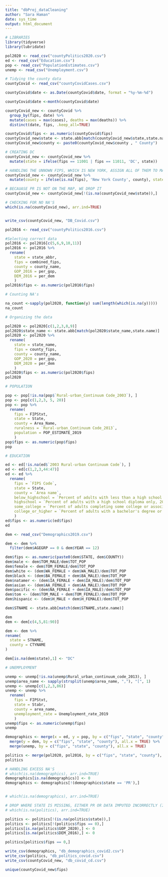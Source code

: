 ---
title: "dbProj_dataCleaning"
author: "Sara Haman"
date: sys_time
output: html_document
---

```{r, message=FALSE, warning=FALSE}

# LIBRARIES 
library(tidyverse)
library(lubridate)

```

```{r, warning=FALSE, message=FALSE}

pol2020 <- read_csv("countyPolitics2020.csv")
ed <- read_csv("Education.csv")
pop <- read_csv("PopulationEstimates.csv")
unemp <- read_csv("Unemployment.csv")

```

```{r}

# Tidying the county data
countyCovid <- read_csv("countyCovidCases.csv")

countyCovid$date <- as.Date(countyCovid$date, format = "%y-%m-%d")

countyCovid$date <-month(countyCovid$date)

countyCovid_new <- countyCovid %>%
  group_by(fips, date) %>%
  mutate(cases = max(cases), deaths = max(deaths)) %>%
  distinct(date, fips, .keep_all=TRUE)

countyCovid$fips <- as.numeric(countyCovid$fips)
countyCovid_new$state <- state.abb[match(countyCovid_new$state,state.name)]
countyCovid_new$county <- paste0(countyCovid_new$county , " County")

# CREATING DC
countyCovid_new <- countyCovid_new %>%
  mutate(state = ifelse(fips == 11001 | fips == 11011, 'DC', state))

# HANDLING THE UNNOWN FIPS, WHICH IS NEW YORK, ASSIGN ALL OF THEM TO MANHATTAN
countyCovid_new <- countyCovid_new %>%
  mutate(county = ifelse(is.na(fips), 'New York County', county), state = ifelse(is.na(fips), 'NY', state), fips = ifelse(is.na(fips), '36061', fips)) 

# BECAUASE PR IS NOT ON THE MAP, WE DROP IT 
countyCovid_new <- countyCovid_new[!(is.na(countyCovid_new$state)),]

# CHECKING FOR NO NA'S 
which(is.na(countyCovid_new), arr.ind=TRUE)


write_csv(countyCovid_new, "DB_Covid.csv")

```

```{r}

pol2016 <- read_csv("countyPolitics2016.csv")

#Selecting correct data
pol2016 <- pol2016[c(5,6,9,10,11)]
pol2016 <- pol2016 %>% 
  rename(
    state = state_abbr,
    fips = combined_fips,
    county = county_name,
    GOP_2016 = per_gop,
    DEM_2016 = per_dem
    )
pol2016$fips <- as.numeric(pol2016$fips)

```

```{r}

# Counting NA's 

na_count <-sapply(pol2020, function(y) sum(length(which(is.na(y)))))
na_count

# Organizing the data 

pol2020 <- pol2020[c(1,2,3,8,9)]
pol2020$state_name <- state.abb[match(pol2020$state_name,state.name)]
pol2020 <- pol2020 %>% 
  rename(
    state = state_name,
    fips = county_fips,
    county = county_name,
    GOP_2020 = per_gop,
    DEM_2020 = per_dem
    )
pol2020$fips <- as.numeric(pol2020$fips)
pol2020
```

```{r}

# POPULATION 

pop <- pop[!is.na(pop$`Rural-urban_Continuum Code_2003`), ]
pop <- pop[c(1,2,3, 5, 20)]
pop <- pop %>% 
  rename(
    fips = FIPStxt,
    state = State,
    county = Area_Name,
    ruralness = `Rural-urban_Continuum Code_2013`,
    population = POP_ESTIMATE_2019
    )
pop$fips <- as.numeric(pop$fips)
pop


```

```{r}

# EDUCATION

ed <- ed[!is.na(ed$`2003 Rural-urban Continuum Code`), ]
ed <- ed[c(1,2,3,44:47)]
ed <- ed %>% 
  rename(
    fips = `FIPS Code`,
    state = State,
    county = `Area name`,
    below_highschool = `Percent of adults with less than a high school diploma, 2014-18`,
    highschool = `Percent of adults with a high school diploma only, 2014-18`, 
    some_college = `Percent of adults completing some college or associate's degree, 2014-18`,
    college_or_higher = `Percent of adults with a bachelor's degree or higher, 2014-18`
    )
ed$fips <- as.numeric(ed$fips)
ed
```



```{r}

dem <- read_csv("Demographics2019.csv")

dem <- dem %>%
  filter(dem$AGEGRP == 0 & dem$YEAR == 12)

dem$fips <- as.numeric(paste0(dem$STATE, dem$COUNTY))
dem$male <- dem$TOM_MALE/dem$TOT_POP
dem$female <- dem$TOM_FEMALE/dem$TOT_POP
dem$white <- (dem$WA_FEMALE + dem$WA_MALE)/dem$TOT_POP
dem$black <- (dem$BA_FEMALE + dem$BA_MALE)/dem$TOT_POP
dem$natamer <- (dem$IA_FEMALE + dem$IA_MALE)/dem$TOT_POP
dem$asian <- (dem$AA_FEMALE + dem$AA_MALE)/dem$TOT_POP
dem$pacific <- (dem$NA_FEMALE + dem$IA_MALE)/dem$TOT_POP
dem$tom <- (dem$TOM_MALE + dem$TOM_FEMALE)/dem$TOT_POP
dem$hispanic <- (dem$H_MALE + dem$H_FEMALE)/dem$TOT_POP

dem$STNAME <- state.abb[match(dem$STNAME,state.name)]

dem
dem <- dem[c(4,5,81:90)]

dem <- dem %>%
rename(
  state = STNAME,
  county = CTYNAME
)

dem[is.na(dem$state),1] <- "DC"

```


```{r}

# UNEMPLOYMENT 

unemp <- unemp[!is.na(unemp$Rural_urban_continuum_code_2013), ]
unemp$area_name <- sapply(strsplit(unemp$area_name, ","), "[", 1)
unemp <- unemp[c(1,2,3,86)]
unemp <- unemp %>% 
  rename(
    fips = FIPStxt,
    state = Stabr,
    county = area_name, 
    unemployment_rate = Unemployment_rate_2019
    )
unemp$fips <- as.numeric(unemp$fips)
unemp
```


```{r}

demographics <- merge(x = ed, y = pop, by = c("fips", "state", "county"), all.x = TRUE) %>%
  merge(y = dem, by = c("fips", "state", "county"), all.x = TRUE) %>%
  merge(unemp, by = c("fips", "state", "county"), all.x = TRUE)

politics <- merge(pol2020, pol2016, by = c("fips", "state", "county"), all.x = TRUE)
politics

```

```{r}

# HANDLING EXCESS NA'S 
# which(is.na(demographics), arr.ind=TRUE)
demographics[is.na(demographics)] <- 0
demographics <- demographics[!(demographics$state == 'PR'),]


# which(is.na(demographics), arr.ind=TRUE)

# DROP WHERE STATE IS MISSING, EITHER PR OR DATA IMPUTED INCORRECTLY (I.E., FIPS OF 2901 DOES NOT EXIST)
# which(is.na(politics), arr.ind=TRUE)

politics <- politics[!(is.na(politics$state)),]
politics <- politics[!(politics$fips == 0),]
politics[is.na(politics$GOP_2020),] <- 0
politics[is.na(politics$DEM_2016),] <- 0

politics[politics$fips == 0,]

```


```{r}

write_csv(demographics, "db_demographics_covid2.csv")
write_csv(politics, "db_politics_covid.csv")
write_csv(countyCovid_new, "db_covid_cd.csv")

```

```{r}
unique(countyCovid_new$fips)
```

